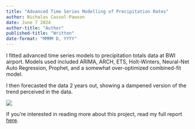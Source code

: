 ```yaml
---
title: "Advanced Time Series Modelling of Precipitation Rates"
author: Nicholas Cassol-Pawson
date: June 7 2024
author-title: "Author"
published-title: "Written"
date-format: "MMMM D, YYYY"
---
```


I fitted advanced time series models to precipitation totals data at BWI airport. Models used included ARIMA, ARCH, ETS, Holt-Winters, Neural-Net Auto Regression, Prophet, and a somewhat over-optimized combined-fit model.

I then forecasted the data 2 years out, showing a dampened version of the trend perceived in the data.

![](Graph.png)

If you're interested in reading more about this project, read my full report [here](20240607_Precipitation.pdf).

